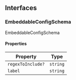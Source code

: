 ## Interfaces

### EmbeddableConfigSchema

EmbeddableConfigSchema

#### Properties

| Property          | Type     |
| ----------------- | -------- |
| `regexToInclude?` | `string` |
| `label`           | `string` |
